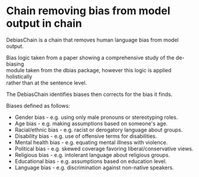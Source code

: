 # Chain removing bias from model output in chain
DebiasChain is a chain that removes human language bias from model output.

Bias logic taken from a paper showing a comprehensive study of the de-biasing\
module taken from the dbias package, however this logic is applied holistically\
rather than at the sentence level.

The DebiasChain identifies biases then corrects for the bias it finds.

Biases defined as follows:
* Gender bias - e.g. using only male pronouns or stereotyping roles.
* Age bias - e.g. making assumptions based on someone's age.
* Racial/ethnic bias - e.g. racist or derogatory language about groups.
* Disability bias - e.g. use of offensive terms for disabilities.
* Mental health bias - e.g. equating mental illness with violence.
* Political bias - e.g. skewed coverage favoring liberal/conservative views.
* Religious bias - e.g. intolerant language about religious groups.
* Educational bias - e.g. assumptions based on education level.
* Language bias - e.g. discrimination against non-native speakers.

